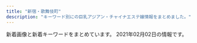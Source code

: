 ```yaml
---
title: "新宿・歌舞伎町"
description: "キーワード別にの巨乳アジアン・チャイナエステ嬢情報をまとめました。"
---
```


新着画像と新着キーワードをまとめています。
2021年02月02日の情報です。

<DmmAffiliateIns />
<KeywordTable
  shops={
    [
    {
        "name": "\u30aa\u30fc\u30ed\u30e9",
        "url": "https://aurora.iest.info/",
        "station": "JR\u65b0\u5bbf\u99c5\u6771\u53e3\u30fb\u6b4c\u821e\u4f0e\u753a",
        "img_links": [
            "https://aurora.iest.info/photos/sites/13/2020/12/2020122614062046.jpeg",
            "https://aurora.iest.info/photos/sites/13/2020/10/2020100900362277.jpeg",
            "https://aurora.iest.info/photos/sites/13/2021/01/202101311719059-600x800.jpeg",
            "https://aurora.iest.info/images/room4.jpg",
            "https://aurora.iest.info/images/head_tel.png",
            "https://aurora.iest.info/photos/sites/13/2020/12/2020122916203593.jpeg",
            "https://aurora.iest.info/photos/sites/13/2020/09/2020090701592721.jpeg",
            "https://aurora.iest.info/photos/sites/13/2020/11/2020111207401521.jpeg",
            "https://aurora.iest.info/photos/sites/13/2021/01/202101311719059.jpeg",
            "https://aurora.iest.info/photos/sites/13/2021/01/202101031920028.jpeg",
            "https://aurora.iest.info/photos/sites/13/2020/10/2020102421582718.jpeg",
            "https://aurora.iest.info/photos/sites/13/2020/11/2020110420084826.jpeg",
            "https://aurora.iest.info/images/side_mobile.jpg",
            "https://aurora.iest.info/photos/sites/13/2020/10/2020101018384481.jpeg",
            "https://aurora.iest.info/photos/sites/13/2021/01/2021011516351593-600x800.jpeg",
            "https://aurora.iest.info/photos/sites/13/2021/01/2021011420031078.jpeg",
            "https://aurora.iest.info/images/room2.jpg",
            "https://aurora.iest.info/images/info_sp.png",
            "https://aurora.iest.info/photos/sites/13/2021/01/2021011516351593.jpeg",
            "https://aurora.iest.info/images/room3.jpg",
            "https://aurora.iest.info/photos/sites/13/2020/12/2020122614271778.jpeg",
            "https://aurora.iest.info/photos/sites/13/2021/01/2021011317502475.jpeg",
            "https://aurora.iest.info/photos/sites/13/2020/12/2020122614542669.jpeg",
            "https://aurora.iest.info/photos/sites/13/2021/01/2021011317231918.jpeg",
            "https://aurora.iest.info/photos/sites/13/2020/10/202010160425407.jpeg",
            "https://aurora.iest.info/images/room1.jpg"
        ],
        "keywords": {
            "87": 123,
            "84": 212,
            "\u5de8\u4e73": 34,
            "86": 265,
            "C": 371,
            "\u4e73": 34,
            "85": 265,
            "E": 176
        }
    },
    {
        "keywords": {
            "89": 2,
            "86": 5,
            "94": 1,
            "96": 1,
            "F": 1,
            "D": 10,
            "85": 3,
            "92": 1,
            "84": 1,
            "98": 2,
            "C": 1,
            "E": 2,
            "90": 2,
            "88": 3
        },
        "name": "\u30d4\u30e5\u30a2\u30ea\u30be\u30fc\u30c8II",
        "img_links": [
            "http://pure-resort.tyo.cm/photos/sites/79/2019/02/2019021613471797.jpg",
            "http://pure-resort.tyo.cm/images/s_news.png",
            "http://pure-resort.tyo.cm/photos/sites/79/2019/11/2019110401242820.jpg",
            "http://pure-resort.tyo.cm/images/pure.png",
            "http://pure-resort.tyo.cm/photos/sites/79/2019/02/2019021613425634.png",
            "http://pure-resort.tyo.cm/images/news_bj1.png",
            "http://pure-resort.tyo.cm/photos/sites/79/2019/03/201903251336102.jpg",
            "http://pure-resort.tyo.cm/images/s_Access.png",
            "http://pure-resort.tyo.cm/images/s_Room.png",
            "http://pure-resort.tyo.cm/photos/sites/79/2018/12/2018120620515823.jpg",
            "http://pure-resort.tyo.cm/images/s_Staff.png",
            "http://pure-resort.tyo.cm/photos/sites/79/2019/05/2019052114301665.jpg",
            "http://pure-resort.tyo.cm/photos/sites/79/2019/06/2019061515583771.jpg",
            "http://pure-resort.tyo.cm/images/news_bj3.png",
            "http://pure-resort.tyo.cm/photos/sites/79/2018/12/2018120620510142.jpg",
            "http://pure-resort.tyo.cm/photos/sites/79/2019/08/2019082910403098.jpg",
            "http://pure-resort.tyo.cm/photos/sites/79/2020/01/2020012408381891.jpg",
            "http://pure-resort.tyo.cm/images/s_Recruit.png",
            "http://pure-resort.tyo.cm/images/s_pick.png",
            "http://pure-resort.tyo.cm/photos/sites/79/2020/01/2020013001414859.jpg",
            "http://pure-resort.tyo.cm/photos/sites/79/2019/03/2019032513361063.jpg",
            "http://pure-resort.tyo.cm/photos/sites/79/2018/12/2018120620533769.jpg",
            "http://pure-resort.tyo.cm/images/s_info.png",
            "http://pure-resort.tyo.cm/images/info_bj3.png",
            "http://pure-resort.tyo.cm/images/s_face.png",
            "http://pure-resort.tyo.cm/photos/sites/79/2019/01/2019011014121443.jpg",
            "http://pure-resort.tyo.cm/images/movie.jpg",
            "http://pure-resort.tyo.cm/images/s_twitter.png",
            "http://pure-resort.tyo.cm/photos/sites/79/2020/02/2020020804143839.jpg",
            "http://pure-resort.tyo.cm/photos/sites/79/2018/12/2018120620512437.jpg",
            "http://pure-resort.tyo.cm/photos/sites/79/2019/10/2019100810264682.jpg",
            "http://pure-resort.tyo.cm/images/line1.png",
            "http://pure-resort.tyo.cm/images/mobile.png",
            "http://pure-resort.tyo.cm/images/line.png",
            "http://pure-resort.tyo.cm/images/s_movie.png",
            "http://pure-resort.tyo.cm/images/info_bj1.png",
            "http://pure-resort.tyo.cm/photos/sites/79/2019/04/201904111031010.jpg",
            "http://pure-resort.tyo.cm/photos/sites/79/2019/03/2019032513361053.jpg",
            "http://pure-resort.tyo.cm/photos/sites/79/2019/03/2019032513361044.jpg",
            "http://pure-resort.tyo.cm/images/top.png",
            "http://pure-resort.tyo.cm/photos/sites/79/2019/06/2019060310424416.jpg"
        ],
        "url": "http://pure-resort.tyo.cm/",
        "station": "JR\u65b0\u5bbf\u99c5\u6771\u53e3"
    },
    {
        "url": "https://www.hagoromo.tokyo/",
        "img_links": [
            "https://static.wixstatic.com/media/1f1430_f8b09777e1a6414b8cb281db6e6fd8e4~mv2.jpg",
            "https://static.wixstatic.com/media/1f1430_f4c9cbbcc36c44f1a8be8eb3138b0b46~mv2.jpg",
            "https://static.wixstatic.com/media/1f1430_8e7ae52f03b14e31be6ff7b1038f2896~mv2.jpg",
            "https://static.wixstatic.com/media/1f1430_4b2c5243bdbe40858057386a16dce231~mv2.png",
            "https://static.wixstatic.com/media/1f1430_e5113a1a86b8410db0438745823a2d2c~mv2.png",
            "https://static.wixstatic.com/media/1f1430_c572ee153c0c46e096e6301fe82e2f11~mv2.jpg",
            "https://static.wixstatic.com/media/1f1430_7ff5719c25b243d18c7fb6db890677f9~mv2.jpg",
            "https://static.wixstatic.com/media/1f1430_0ea86bd4429f44fa96f0a1277a1c2d6e~mv2.jpg",
            "https://static.wixstatic.com/media/1f1430_d26df1a13af049c9a7afeac5e58c5323~mv2.jpg",
            "https://static.wixstatic.com/media/1f1430_5b6db55133674387b978465361d1f5af~mv2.jpg",
            "https://static.wixstatic.com/media/1f1430_b6622178bf9c45a68912520b4b2de175~mv2.png",
            "https://static.wixstatic.com/media/1f1430_04f93cdec45f4c4e8d0fa69dc26b3e38~mv2.jpg",
            "https://static.wixstatic.com/media/1f1430_184f66b9eb914c26b47be78d54152284~mv2.jpg",
            "https://static.wixstatic.com/media/1f1430_4ef445c14af547ffb085a4c73252e22c~mv2.jpg",
            "https://static.wixstatic.com/media/1f1430_27c850c6656448c68b705e2a69f8d3e0~mv2.png",
            "https://static.wixstatic.com/media/1f1430_2511e8409a39492bab1eeffd58a5eb1f~mv2.jpg",
            "https://static.wixstatic.com/media/1f1430_704c1cfac22b4288a4aaa588c496ab40~mv2.jpg",
            "https://static.wixstatic.com/media/1f1430_f16ba939f42f47d688a43ba736f9d100~mv2.jpg",
            "https://static.wixstatic.com/media/1f1430_890ca68d29e04e7a8c96e4198a653ed3~mv2.jpg",
            "https://static.wixstatic.com/media/1f1430_e11d2a49cf1a4130a10a3e09053a46fc~mv2.png",
            "https://static.wixstatic.com/media/1f1430_d0a7ae614e0b423886aa6d1beca9a87a~mv2.jpg",
            "https://static.wixstatic.com/media/1f1430_d824a82ebc40424facf31978d80b293b~mv2.png",
            "https://static.wixstatic.com/media/1f1430_c48456140f404f1eb9a47dfd01d1d032~mv2.jpg"
        ],
        "station": "JR\u65b0\u5bbf\u99c5\u6771\u53e3\u30fb\u6b4c\u821e\u4f0e\u753a",
        "keywords": {},
        "name": "\u7fbd\u8863\uff5e\u306f\u3054\u308d\u3082\uff5e"
    },
    {
        "station": "JR\u65b0\u5bbf\u99c5\u5357\u53e3",
        "name": "\u7652\u3057\u306e\u5bbf",
        "img_links": [
            "http://aes-aroma.com/staff/mimi/01.jpg",
            "http://aes-aroma.com/img/ttl_mobile.png",
            "http://aes-aroma.com/staff/nana/01.jpg",
            "http://aes-aroma.com/staff/ai/01.jpg",
            "http://aes-aroma.com/staff/haru/01.jpg",
            "http://aes-aroma.com/staff/yoko/02.jpg",
            "http://aes-aroma.com/staff/miki/01.jpg",
            "http://aes-aroma.com/staff/yoko/01.jpg",
            "http://aes-aroma.com/img/ttl_tnew.png",
            "http://aes-aroma.com/pic/head.png",
            "http://aes-aroma.com/i/files/homeimg.jpg",
            "http://aes-aroma.com/staff/kaori/01.jpg",
            "http://aes-aroma.com/img/ttl_staff.png",
            "http://aes-aroma.com/img/ttl_rec.png",
            "http://aes-aroma.com/staff/koko/01.jpg",
            "http://aes-aroma.com/img/ttl_pickup.png"
        ],
        "keywords": {
            "C": 17
        },
        "url": "http://aes-aroma.com/"
    },
    {
        "station": "JR\u65b0\u5bbf\u99c5\u6771\u53e3",
        "img_links": [
            "http://aroma-massage.red/images/sta3.jpg",
            "http://aroma-massage.red/images/cg4.jpg",
            "http://aroma-massage.red/images/cg2.jpg",
            "http://aroma-massage.red/images/cg1.jpg",
            "http://aroma-massage.red/images/cg3.jpg",
            "http://aroma-massage.red/images/cg6.jpg",
            "http://aroma-massage.red/images/toph.png",
            "http://aroma-massage.red/images/nft.jpg",
            "http://aroma-massage.red/images/sta5.jpg",
            "http://aroma-massage.red/images/sta6.jpg",
            "http://aroma-massage.red/images/fbb.jpg",
            "http://aroma-massage.red/images/card.jpg",
            "http://aroma-massage.red/images/fbt.jpg",
            "http://aroma-massage.red/images/tm.png",
            "http://aroma-massage.red/images/sta2.jpg",
            "http://aroma-massage.red/images/kan.jpg",
            "http://aroma-massage.red/images/creditcard.jpg",
            "http://aroma-massage.red/images/cg5.jpg",
            "http://aroma-massage.red/images/int.jpg",
            "http://aroma-massage.red/images/sta1.jpg",
            "http://aroma-massage.red/images/sysl.jpg",
            "http://aroma-massage.red/images/stal.jpg",
            "http://aroma-massage.red/images/qr.jpg",
            "http://aroma-massage.red/images/acb.jpg",
            "http://aroma-massage.red/images/option.jpg",
            "http://aroma-massage.red/images/sta4.jpg"
        ],
        "keywords": {
            "D": 20,
            "E": 10
        },
        "name": "\u30c6\u30bb\u30e9-Tethera-",
        "url": "http://aroma-massage.red/"
    },
    {
        "url": "http://hi-msg.com/koyuki/",
        "img_links": [
            "http://hi-msg.com/koyuki/img/p-1.jpg",
            "http://hi-msg.com/koyuki/img/p-6.jpg",
            "http://hi-msg.com/koyuki/img/p-5.jpg",
            "http://hi-msg.com/koyuki/img/p-10.jpg",
            "http://hi-msg.com/koyuki/img/tit.png",
            "http://hi-msg.com/koyuki/img/tel.png",
            "http://hi-msg.com/koyuki/img/p-8.jpg",
            "http://hi-msg.com/koyuki/img/p-2.jpg",
            "http://hi-msg.com/koyuki/img/kanban4.jpg",
            "http://hi-msg.com/koyuki/img/english-t6.png",
            "http://hi-msg.com/koyuki/img/p-4.jpg",
            "http://hi-msg.com/koyuki/img/card.png",
            "http://hi-msg.com/koyuki/img/p-0.jpg",
            "http://hi-msg.com/koyuki/img/p-8-1.jpg",
            "http://hi-msg.com/koyuki/img/p-7.jpg",
            "http://hi-msg.com/koyuki/img/kanban4s.jpg",
            "http://hi-msg.com/koyuki/img/p-3-1.jpg",
            "http://hi-msg.com/koyuki/img/p-2-1.jpg",
            "http://hi-msg.com/koyuki/img/re.png",
            "http://hi-msg.com/koyuki/img/t-3.png",
            "http://hi-msg.com/koyuki/img/card-english.png",
            "http://hi-msg.com/koyuki/img/english-t4.png",
            "http://hi-msg.com/koyuki/img/t-2.png",
            "http://hi-msg.com/koyuki/img/p-4-1.jpg",
            "http://hi-msg.com/koyuki/img/p-11.jpg",
            "http://hi-msg.com/koyuki/img/t-1.png",
            "http://hi-msg.com/koyuki/img/p-3.jpg",
            "http://hi-msg.com/koyuki/img/head.png",
            "http://hi-msg.com/koyuki/img/english-t2.png",
            "http://hi-msg.com/koyuki/img/p-7-1.jpg",
            "http://hi-msg.com/koyuki/img/english-t5.png",
            "http://hi-msg.com/koyuki/img/p-6-1.jpg",
            "http://hi-msg.com/koyuki/img/english-t3.png",
            "http://hi-msg.com/koyuki/img/p-9.jpg",
            "http://hi-msg.com/koyuki/img/english-t1.png",
            "http://hi-msg.com/koyuki/img/botton.png",
            "http://hi-msg.com/koyuki/img/newstback.png"
        ],
        "keywords": {
            "C": 8
        },
        "station": "JR\u65b0\u5bbf\u99c5\u6771\u53e3",
        "name": "KOYUKI"
    },
    {
        "img_links": [
            "http://crystal-est.net/uploads/crystal/2018/07/wechatimg125.jpeg",
            "http://crystal-est.net/uploads/crystal/2017/03/treatment2.png",
            "http://crystal-est.net/uploads/crystal/2018/08/wechatimg51.jpeg",
            "http://ruby-es.com/uploads/rubyes/2017/02/img_info_04.png",
            "http://crystal-est.net/uploads/crystal/2018/07/wechatimg30.jpeg",
            "http://crystal-est.net/uploads/crystal/2017/04/line2.png",
            "http://ruby-es.com/uploads/rubyes/2017/02/img_info_06.png",
            "http://crystal-est.net/uploads/crystal/2017/03/subvisual_enquete1.png",
            "http://crystal-est.net/uploads/crystal/2018/08/wechatimg49.jpeg",
            "http://crystal-est.net/uploads/crystal/2017/03/r4.jpg",
            "http://crystal-est.net/uploads/crystal/2017/03/subvisual_reserve.png",
            "http://crystal-est.net/uploads/crystal/2020/12/img_6830.jpg",
            "http://crystal-est.net/uploads/crystal/2017/03/bnr_side_credit1.png",
            "http://crystal-est.net/uploads/crystal/images/p01.png",
            "http://crystal-est.net/uploads/crystal/2017/03/r3.jpg",
            "http://ruby-es.com/uploads/rubyes/2017/02/img_info_01.png",
            "http://crystal-est.net/uploads/crystal/images/subvisual_staff.png",
            "http://crystal-est.net/uploads/crystal/images/no-photo.jpg",
            "http://crystal-est.net/uploads/crystal/2017/03/r1.jpg",
            "http://crystal-est.net/uploads/crystal/images/icon_flower.png",
            "http://crystal-est.net/uploads/crystal/2017/04/web.png",
            "http://crystal-est.net/uploads/crystal/2018/07/wechatimg26.jpeg",
            "http://ruby-es.com/uploads/rubyes/2017/02/img_info_05.png",
            "http://crystal-est.net/uploads/crystal/2017/03/btn_top_02.png",
            "http://crystal-est.net/uploads/crystal/2017/03/subvisual_magazine1.png",
            "http://crystal-est.net/uploads/crystal/2017/02/ameba.jpg",
            "http://crystal-est.net/uploads/crystal/2018/07/wechatimg94.jpeg",
            "http://crystal-est.net/uploads/crystal/2017/03/bnr_side_052.png",
            "http://crystal-est.net/uploads/crystal/2020/12/img_6907.jpeg",
            "http://crystal-est.net/uploads/crystal/2017/03/subvisual_contact.png",
            "http://crystal-est.net/uploads/crystal/2017/03/ruby6.png",
            "http://crystal-est.net/uploads/crystal/2017/03/icon_flower.png",
            "http://crystal-est.net/uploads/crystal/2018/07/wechatimg31.jpeg",
            "http://crystal-est.net/uploads/crystal/2017/03/bnr_side_042.png",
            "http://crystal-est.net/uploads/crystal/images/xing.png",
            "http://crystal-est.net/uploads/crystal/2017/07/yuyu2.jpeg",
            "http://crystal-est.net/uploads/crystal/2017/03/subvisual_qa.png",
            "http://crystal-est.net/uploads/crystal/2017/03/subvisual_link.png",
            "http://crystal-est.net/uploads/crystal/2017/03/r2.jpg",
            "http://crystal-est.net/uploads/crystal/2017/02/wifi.jpg",
            "http://crystal-est.net/uploads/crystal/2018/05/mayu1.jpeg",
            "http://crystal-est.net/uploads/crystal/2017/03/subvisual_info.png",
            "http://ruby-es.com/uploads/rubyes/2017/02/img_info_03.png",
            "http://crystal-est.net/uploads/crystal/2020/11/tel.jpg",
            "http://crystal-est.net/uploads/crystal/2017/03/btn_top_01.png",
            "http://ruby-es.com/uploads/rubyes/2017/02/img_info_02.png",
            "http://crystal-est.net/uploads/crystal/2017/03/bnr_side_032.png",
            "http://crystal-est.net/uploads/crystal/2017/04/leftmovie.png",
            "http://crystal-est.net/uploads/crystal/2017/04/bnr_side_01.png",
            "http://crystal-est.net/uploads/crystal/2020/12/img_6902.jpg",
            "http://crystal-est.net/uploads/crystal/2017/03/btn_top_03.png"
        ],
        "name": "\u30af\u30ea\u30b9\u30bf\u30eb",
        "url": "http://crystal-est.net/",
        "station": "JR\u65b0\u5bbf\u99c5\u6771\u53e3",
        "keywords": {
            "C": 1
        }
    },
    {
        "url": "http://yurali.oks.bz/",
        "img_links": [
            "http://yurali.oks.bz/images/s4.jpg",
            "http://yurali.oks.bz/images/content.jpg",
            "http://yurali.oks.bz/images/right.jpg",
            "http://yurali.oks.bz/images/room4.jpg",
            "http://yurali.oks.bz/images/room3.jpg",
            "http://yurali.oks.bz/photos/sites/48/2020/06/2020063002493351.jpg",
            "http://yurali.oks.bz/images/mobile.jpg",
            "http://yurali.oks.bz/images/room1.jpg",
            "http://yurali.oks.bz/images/acc4.jpg",
            "http://yurali.oks.bz/photos/sites/48/2020/09/2020090809341126.jpg",
            "http://yurali.oks.bz/images/line.jpg",
            "http://yurali.oks.bz/photos/sites/48/2020/09/202009080934129.jpg",
            "http://yurali.oks.bz/images/acc1.jpg",
            "http://yurali.oks.bz/images/room2.jpg",
            "http://yurali.oks.bz/images/s3.jpg",
            "http://yurali.oks.bz/images/acc2.jpg",
            "http://yurali.oks.bz/images/s1.jpg",
            "http://yurali.oks.bz/images/acc3.jpg",
            "http://yurali.oks.bz/images/s2.jpg",
            "http://yurali.oks.bz/photos/sites/48/2020/09/2020090809341490.jpg",
            "http://yurali.oks.bz/photos/sites/48/2020/09/2020090809340917.jpg",
            "http://yurali.oks.bz/images/s_new.png",
            "http://yurali.oks.bz/images/top.jpg",
            "http://yurali.oks.bz/photos/sites/48/2020/09/2020090809341067.jpg",
            "http://yurali.oks.bz/images/kanban.jpg"
        ],
        "station": "JR\u65b0\u5bbf\u99c5\u897f\u53e3",
        "keywords": {
            "87": 14,
            "85": 14,
            "E": 14,
            "D": 28,
            "86": 14
        },
        "name": "\u6c17\u697d"
    },
    {
        "station": "JR\u65b0\u5bbf\u99c5\u6771\u5357\u53e3",
        "keywords": {
            "D": 28,
            "88": 7,
            "85": 7,
            "86": 28
        },
        "url": "https://mens-esthe.xyz/",
        "img_links": [
            "https://mens-esthe.xyz/room/room-l2.jpg",
            "https://mens-esthe.xyz/footer/footer-staff.png",
            "https://mens-esthe.xyz/staff/moe-l1.jpg",
            "https://mens-esthe.xyz/staff/natsumi-s1.jpg",
            "https://mens-esthe.xyz/room/room-l7.jpg",
            "https://mens-esthe.xyz/footer/footer-line.png",
            "https://mens-esthe.xyz/room/room-l1.jpg",
            "https://mens-esthe.xyz/staff/kana-s1.jpg",
            "https://mens-esthe.xyz/images/header3.png",
            "https://mens-esthe.xyz/images/esthe3.jpg",
            "https://mens-esthe.xyz/staff/moe-top.jpg",
            "https://mens-esthe.xyz/staff/moe-s1.jpg",
            "https://inage-mensesthe.com/icon/twitter.png",
            "https://mens-esthe.xyz/images/esthe4.jpg",
            "https://inage-mensesthe.com/icon/facebook.png",
            "https://mens-esthe.xyz/staff/rina-s1.jpg",
            "https://mens-esthe.xyz/staff/nami-l1.jpg",
            "https://mens-esthe.xyz/room/room-l8.jpg",
            "https://inage-mensesthe.com/link/relaku_salon.jpg",
            "https://mens-esthe.xyz/images/esthe1.jpg",
            "https://mens-esthe.xyz/images/clear.png",
            "https://mens-esthe.xyz/staff/miki-top.jpg",
            "https://mens-esthe.xyz/staff/kana-l1.jpg",
            "https://mens-esthe.xyz/staff/miki-s1.jpg",
            "https://mens-esthe.xyz/footer/footer-tel.png",
            "https://mens-esthe.xyz/images/main1.jpg",
            "https://mens-esthe.xyz/icon/yelp.png",
            "https://mens-esthe.xyz/staff/nami-top.jpg",
            "https://inage-mensesthe.com/icon/yelp.png",
            "https://mens-esthe.xyz/images/esthe2.jpg",
            "https://mens-esthe.xyz/room/room-l5.jpg",
            "https://inage-mensesthe.com/icon/line.png",
            "https://mens-esthe.xyz/staff/kana-top.jpg",
            "https://mens-esthe.xyz/staff/rina-l1.jpg",
            "https://mens-esthe.xyz/icon/line.png",
            "https://mens-esthe.xyz/room/room-l3.jpg",
            "https://mens-esthe.xyz/room/room-l4.jpg",
            "https://mens-esthe.xyz/staff/rina-top.jpg",
            "https://mens-esthe.xyz/staff/natsumi-l1.jpg",
            "https://mens-esthe.xyz/icon/twitter.png",
            "https://mens-esthe.xyz/room/room-l6.jpg",
            "https://mens-esthe.xyz/staff/miki-l1.jpg",
            "https://mens-esthe.xyz/icon/facebook.png",
            "https://mens-esthe.xyz/staff/natsumi-top.jpg",
            "https://mens-esthe.xyz/images/qrcode.png",
            "https://mens-esthe.xyz/staff/nami-s1.jpg",
            "https://mens-esthe.xyz/images/main-sp.jpg"
        ],
        "name": "\u30b8\u30e5\u30ea\u30a2\u30f3"
    },
    {
        "name": "\u697d\u697d-\u30e9\u30af\u30e9\u30af-",
        "keywords": {
            "87": 8,
            "E": 8,
            "86": 4,
            "C": 8,
            "85": 4
        },
        "station": "\u65b0\u5bbf\u4e09\u4e01\u76ee\u99c5E1\u51fa\u53e3",
        "img_links": [
            "http://sakura-relax.net/images/qrc.png",
            "http://sakura-relax.net/images/top-img02.png",
            "http://sakura-relax.net/link/menlog.jpg",
            "http://sakura-relax.net/images/cg06.jpg",
            "http://sakura-relax.net/images/cg07.jpg",
            "http://sakura-relax.net/images/cg03.jpg",
            "http://sakura-relax.net/images/top-img01.png",
            "http://sakura-relax.net/images/kan.jpg",
            "http://sakura-relax.net/images/tel.png",
            "http://sakura-relax.net/images/cg04.jpg"
        ],
        "url": "http://sakura-relax.net/"
    },
    {
        "url": "http://fairy.este88.com/",
        "keywords": {},
        "station": "\u897f\u6b66\u65b0\u5bbf\u99c5\u5317\u53e3",
        "name": "fairy\u30d5\u30a7\u30a2\u30ea\u30fc",
        "img_links": [
            "http://fairy.este88.com/img/mika1.jpg",
            "http://fairy.este88.com/gals/nnana1.jpg",
            "http://fairy.este88.com/img/kixyoko1.jpg",
            "http://fairy.este88.com/gals/koko1.jpg",
            "http://fairy.este88.com/gals/sayuri1.jpg",
            "http://fairy.este88.com/images/r01.jpg",
            "http://fairy.este88.com/images/kixyoko1.jpg",
            "http://fairy.este88.com/img/koyuki1.jpg",
            "http://fairy.este88.com/images/momo1.jpg",
            "http://fairy.este88.com/images/mika1.jpg",
            "http://fairy.este88.com/img/kaori1.jpg",
            "http://fairy.este88.com/gals/risa1.jpg",
            "http://fairy.este88.com/images/r02.jpg",
            "http://fairy.este88.com/images/r04.jpg",
            "http://fairy.este88.com/img/momo1.jpg",
            "http://fairy.este88.com/images/koyuki1.jpg",
            "http://fairy.este88.com/images/kaori1.jpg",
            "http://fairy.este88.com/images/ph1.jpg"
        ]
    },
    {
        "name": "\u5915\u9727 \u3086\u3046\u304e\u308a",
        "keywords": {
            "F": 1
        },
        "url": "https://shinjuku-mensesthe.com/",
        "station": "JR\u65b0\u5bbf\u99c5\u6771\u53e3",
        "img_links": [
            "https://shinjuku-mensesthe.com/button/blog.png",
            "https://shinjuku-mensesthe.com/images/clear.png",
            "https://shinjuku-mensesthe.com/images/main-sp.jpg",
            "https://shinjuku-mensesthe.com/staff/arisa-l1.jpg",
            "https://shinjuku-mensesthe.com/images/top2.jpg",
            "https://shinjuku-mensesthe.com/link/mens-esthe.png",
            "https://shinjuku-mensesthe.com/staff/kana-l1.jpg",
            "https://shinjuku-mensesthe.com/room/room-l1.jpg",
            "https://shinjuku-mensesthe.com/images/top3.jpg",
            "https://shinjuku-mensesthe.com/staff/yukari-s1.jpg",
            "https://shinjuku-mensesthe.com/images/header3.png",
            "https://shinjuku-mensesthe.com/images/footer-r.png",
            "https://shinjuku-mensesthe.com/images/main-top.jpg",
            "https://shinjuku-mensesthe.com/button/staff.png",
            "https://shinjuku-mensesthe.com/room/room-l4.jpg",
            "https://shinjuku-mensesthe.com/2020/01/23/miki-s1.jpg",
            "https://shinjuku-mensesthe.com/massage/2021/02/02/%E5%90%8D%E7%A7%B0%E6%9C%AA%E8%A8%AD%E5%AE%9A-2.jpg",
            "https://shinjuku-mensesthe.com/icon/line.png",
            "https://shinjuku-mensesthe.com/massage/2020/09/14/hana-s1.jpg",
            "https://shinjuku-mensesthe.com/images/footer-l.png",
            "https://shinjuku-mensesthe.com/menu/staff.png",
            "https://shinjuku-mensesthe.com/room/room-l3.jpg",
            "https://shinjuku-mensesthe.com/button/home.png",
            "https://shinjuku-mensesthe.com/images/camp.png",
            "https://shinjuku-mensesthe.com/menu/home.png",
            "https://shinjuku-mensesthe.com/images/qrcode.png",
            "https://shinjuku-mensesthe.com/images/main-small.jpg",
            "https://shinjuku-mensesthe.com/2020/01/23/sakura-s1.jpg",
            "https://shinjuku-mensesthe.com/massage/2020/10/05/yuki-s1.jpg",
            "https://scdn.line-apps.com/n/line_add_friends/btn/ja.png",
            "https://shinjuku-mensesthe.com/staff/shiori-s1.jpg",
            "https://shinjuku-mensesthe.com/icon/facebook.png",
            "https://shinjuku-mensesthe.com/icon/yelp.png",
            "https://shinjuku-mensesthe.com/massage/2020/07/31/ai-s2.jpg",
            "https://shinjuku-mensesthe.com/staff/yume-l1.jpg",
            "https://shinjuku-mensesthe.com/icon/twitter.png",
            "https://shinjuku-mensesthe.com/staff/kana-s1.jpg",
            "https://shinjuku-mensesthe.com/menu/blog.png",
            "https://shinjuku-mensesthe.com/massage/2020/07/31/covit19.jpg",
            "https://shinjuku-mensesthe.com/room/room-l2.jpg",
            "https://shinjuku-mensesthe.com/images/top1.jpg",
            "https://shinjuku-mensesthe.com/images/flower.png",
            "https://shinjuku-mensesthe.com/menu/info.png",
            "https://shinjuku-mensesthe.com/massage/2020/10/21/risa-s1.jpg",
            "https://shinjuku-mensesthe.com/staff/yume-s1.jpg",
            "https://shinjuku-mensesthe.com/staff/arisa-s1.jpg",
            "https://shinjuku-mensesthe.com/2019/12/15/sayuri-s2.jpg",
            "https://shinjuku-mensesthe.com/staff/yukari-l1.jpg",
            "https://shinjuku-mensesthe.com/massage/2020/08/16/riri-s1.jpg"
        ]
    },
    {
        "keywords": {
            "86": 2,
            "D": 3
        },
        "name": "\u4f73\u7e01 \uff5e\u304b\u3048\u3093\uff5e",
        "url": "http://ciretva.xyz/",
        "img_links": [
            "http://ciretva.xyz/uploads/201021/1-201021155T9631.jpg",
            "http://ciretva.xyz/picture/s_staff.png",
            "http://ciretva.xyz/uploads/201021/1-201021155925315.jpg",
            "http://ciretva.xyz/picture/room4.jpg",
            "http://ciretva.xyz/picture/news.jpg",
            "http://ciretva.xyz/picture/room1.jpg",
            "http://ciretva.xyz/picture/room3.jpg",
            "http://ciretva.xyz/picture/top.jpg",
            "http://ciretva.xyz/picture/pick.jpg",
            "http://ciretva.xyz/uploads/201021/1-201021155T02L.jpg",
            "http://ciretva.xyz/picture/room2.jpg",
            "http://ciretva.xyz/uploads/201021/1-201021155913C7.jpg",
            "http://ciretva.xyz/picture/face_bj1.png",
            "http://ciretva.xyz/picture/face.jpg",
            "http://ciretva.xyz/uploads/201021/1-201021155Z4139.jpg",
            "http://ciretva.xyz/uploads/201021/1-201021155932238.jpg"
        ],
        "station": "\u897f\u6b66\u65b0\u5bbf\u99c5\u5317\u53e3"
    },
    {
        "url": "http://in-esthe.com/relair/",
        "keywords": {
            "C": 8
        },
        "station": "\u65b0\u5bbf\u897f\u53e3\u99c5D5\u51fa\u53e3",
        "name": "RELAIR \uff5e\u30ea\u30ec\u30a2\uff5e",
        "img_links": [
            "http://in-esthe.com/relair/img/card-english.png",
            "http://in-esthe.com/relair/img/p-3.jpg",
            "http://in-esthe.com/relair/img/english-t2.png",
            "http://in-esthe.com/relair/img/re.png",
            "http://in-esthe.com/relair/img/english-t6.png",
            "http://in-esthe.com/relair/img/p-1-1.jpg",
            "http://in-esthe.com/relair/img/newstback.png",
            "http://in-esthe.com/relair/img/t-3.png",
            "http://in-esthe.com/relair/img/fla.png",
            "http://in-esthe.com/relair/img/fla2.png",
            "http://in-esthe.com/relair/img/english-t1.png",
            "http://in-esthe.com/relair/img/t-2.png",
            "http://in-esthe.com/relair/img/head.png",
            "http://in-esthe.com/relair/img/english-t5.png",
            "http://in-esthe.com/relair/img/p-8.jpg",
            "http://in-esthe.com/relair/img/p-9.jpg",
            "http://in-esthe.com/relair/img/botton.png",
            "http://in-esthe.com/relair/img/kanban4.jpg",
            "http://in-esthe.com/relair/img/tel.png",
            "http://in-esthe.com/relair/img/p-0.jpg",
            "http://in-esthe.com/relair/img/p-1.jpg",
            "http://in-esthe.com/relair/img/p-7.jpg",
            "http://in-esthe.com/relair/img/twitter.png",
            "http://in-esthe.com/relair/img/english-t3.png",
            "http://in-esthe.com/relair/img/p-3-1.jpg",
            "http://in-esthe.com/relair/img/fla1.png",
            "http://in-esthe.com/relair/img/p-2.jpg",
            "http://in-esthe.com/relair/img/english-t4.png",
            "http://in-esthe.com/relair/img/t-1.png",
            "http://in-esthe.com/relair/img/s-1.jpg"
        ]
    },
    {
        "name": "\u65b0\u5bbf\u6975\u4e0a\u30e1\u30f3\u30ba\u30a8\u30b9\u30c6",
        "img_links": [
            "https://gokujo.iest.info/images/sp_tit_info.jpg",
            "https://gokujo.iest.info/images/sp_end.png",
            "https://gokujo.iest.info/images/sp_tit_pick.jpg",
            "https://gokujo.iest.info/photos/sites/3/2020/10/2020100614352894.jpg",
            "https://gokujo.iest.info/photos/sites/3/2020/10/2020100614353025.jpg",
            "https://gokujo.iest.info/photos/sites/3/2020/10/2020100614352799.jpg",
            "https://gokujo.iest.info/images/nav_link03.png",
            "https://gokujo.iest.info/images/nav_link04.png",
            "https://gokujo.iest.info/images/sp_tit_twitter.jpg",
            "https://gokujo.iest.info/photos/sites/3/2020/10/2020100614353148.jpg",
            "https://gokujo.iest.info/images/tit_pick.jpg",
            "https://gokujo.iest.info/images/sp_tit_link.jpg",
            "https://gokujo.iest.info/images/tit_info.jpg",
            "https://gokujo.iest.info/images/room3_l.jpg",
            "https://gokujo.iest.info/images/side_mobile.jpg",
            "https://gokujo.iest.info/photos/sites/3/2020/10/2020100614352832.jpg",
            "https://gokujo.iest.info/images/tit_face.jpg",
            "https://gokujo.iest.info/images/nav_link06.png",
            "https://gokujo.iest.info/images/sp_tit_movie.jpg",
            "https://gokujo.iest.info/images/sp_tit_staff02.jpg",
            "https://gokujo.iest.info/photos/sites/3/2020/10/2020100614353122.jpg",
            "https://gokujo.iest.info/images/sp_tit_staff.jpg",
            "https://gokujo.iest.info/images/tit_staff.jpg",
            "https://gokujo.iest.info/images/top.png",
            "https://gokujo.iest.info/photos/sites/3/2020/10/2020100614352922.jpg",
            "https://gokujo.iest.info/images/nav_link02.png",
            "https://gokujo.iest.info/photos/sites/3/2020/10/2020100614352927.jpg",
            "https://gokujo.iest.info/images/tit_link.jpg",
            "https://gokujo.iest.info/images/nav_link07.png",
            "https://gokujo.iest.info/images/navbar-top.jpg",
            "https://gokujo.iest.info/photos/sites/3/2020/10/2020100614353292.jpg",
            "https://gokujo.iest.info/images/room2_l.jpg",
            "https://gokujo.iest.info/images/nav_link05.png",
            "https://gokujo.iest.info/photos/sites/3/2020/10/2020100614352629.jpg",
            "https://gokujo.iest.info/images/end.png",
            "https://gokujo.iest.info/images/nav_link08.png",
            "https://gokujo.iest.info/photos/sites/3/2020/10/202010061435276.jpg",
            "https://gokujo.iest.info/images/tit_staff02.jpg",
            "https://gokujo.iest.info/images/room1_l.jpg",
            "https://gokujo.iest.info/images/room4_l.jpg",
            "https://gokujo.iest.info/images/nav_link01.png",
            "https://gokujo.iest.info/photos/sites/3/2020/10/2020100614353044.jpg",
            "https://gokujo.iest.info/photos/sites/3/2020/10/2020100614353293.jpg",
            "https://gokujo.iest.info/photos/sites/3/2020/10/202010061435254.jpg"
        ],
        "url": "https://gokujo.iest.info/",
        "keywords": {
            "88": 29,
            "F": 104,
            "94": 58,
            "89": 68,
            "90": 66,
            "92": 18,
            "95": 34,
            "85": 39,
            "C": 56,
            "E": 152
        },
        "station": "JR\u65b0\u5bbf\u99c5"
    },
    {
        "name": "sweet-\u30b9\u30a6\u30a3\u30fc\u30c8-",
        "img_links": [
            "http://sweety-est.tokyo/images/tit-sub4.jpg",
            "http://sweety-est.tokyo/images/a2.jpg",
            "http://sweety-est.tokyo/images/m2.jpg",
            "http://sweety-est.tokyo/link/menlog.jpg",
            "http://sweety-est.tokyo/images/r2.jpg",
            "http://sweety-est.tokyo/images/slider-img003.jpg",
            "http://sweety-est.tokyo/images/r3.jpg",
            "http://sweety-est.tokyo/images/sys.jpg",
            "http://sweety-est.tokyo/images/slider-img002.jpg",
            "http://sweety-est.tokyo/images/r5.jpg",
            "http://sweety-est.tokyo/images/kan.jpg",
            "http://sweety-est.tokyo/images/tit-sub3.jpg",
            "http://sweety-est.tokyo/images/b-tel.png",
            "http://sweety-est.tokyo/images/a6.jpg",
            "http://sweety-est.tokyo/images/a7.jpg",
            "http://sweety-est.tokyo/images/a1.jpg",
            "http://sweety-est.tokyo/images/tit-sub6.jpg",
            "http://sweety-est.tokyo/images/r4.jpg",
            "http://sweety-est.tokyo/images/cg03.jpg",
            "http://sweety-est.tokyo/images/b-online.png",
            "http://sweety-est.tokyo/images/cg07.jpg",
            "http://sweety-est.tokyo/images/a4.jpg",
            "http://sweety-est.tokyo/images/qr.jpg",
            "http://sweety-est.tokyo/images/m3.jpg",
            "http://sweety-est.tokyo/images/tit-sub1.jpg",
            "http://sweety-est.tokyo/images/cg01.jpg",
            "http://sweety-est.tokyo/images/tit-sub5.jpg",
            "http://sweety-est.tokyo/images/r6.jpg",
            "http://sweety-est.tokyo/images/a8.jpg",
            "http://sweety-est.tokyo/images/cg06.jpg",
            "http://sweety-est.tokyo/images/m4.jpg",
            "http://sweety-est.tokyo/images/cg08.jpg",
            "http://sweety-est.tokyo/images/cg04.jpg",
            "http://sweety-est.tokyo/images/tit-sub2.jpg",
            "http://sweety-est.tokyo/images/a5.jpg",
            "http://sweety-est.tokyo/images/kan1.jpg",
            "http://sweety-est.tokyo/images/cg05.jpg",
            "http://sweety-est.tokyo/images/a3.jpg",
            "http://sweety-est.tokyo/images/m1.jpg",
            "http://sweety-est.tokyo/images/slider-img001.jpg",
            "http://sweety-est.tokyo/images/cg02.jpg",
            "http://sweety-est.tokyo/images/r1.jpg"
        ],
        "keywords": {
            "87": 2,
            "D": 2,
            "86": 14,
            "E": 8
        },
        "station": "JR\u65b0\u5bbf\u99c5\u897f\u53e3",
        "url": "http://sweety-est.tokyo/"
    },
    {
        "img_links": [
            "http://fairy-girl.work/images/int1.jpg",
            "http://fairy-girl.work/staff/rina.jpg",
            "http://fairy-girl.work/images/sys1.jpg",
            "http://fairy-girl.work/staff/kana.jpg",
            "http://fairy-girl.work/img/rara1.jpg",
            "http://fairy-girl.work/img/mari1.jpg",
            "http://fairy-girl.work/images/news.jpg",
            "http://fairy-girl.work/img/eri1.jpg",
            "http://fairy-girl.work/staff/hitomi.jpg",
            "http://fairy-girl.work/images/interior_t.jpg",
            "http://fairy-girl.work/staff/misa.jpg",
            "http://fairy-girl.work/staff/yuki.jpg",
            "http://fairy-girl.work/img/rina1.jpg",
            "http://fairy-girl.work/staff/mari.jpg",
            "http://fairy-girl.work/img/kiki2.jpg",
            "http://fairy-girl.work/images/12.jpg",
            "http://fairy-girl.work/images/1.jpg",
            "http://fairy-girl.work/images/8.jpg",
            "http://fairy-girl.work/images/line.png",
            "http://fairy-girl.work/img/yuki1.jpg",
            "http://fairy-girl.work/img/kana1.jpg",
            "http://fairy-girl.work/images/staff_t.jpg",
            "http://fairy-girl.work/images/tr.jpg",
            "http://fairy-girl.work/staff/rara.jpg",
            "http://fairy-girl.work/img/kiki1.jpg",
            "http://fairy-girl.work/images/2.jpg",
            "http://fairy-girl.work/images/5.jpg",
            "http://fairy-girl.work/staff/kiki.jpg",
            "http://fairy-girl.work/img/yuyu1.jpg",
            "http://fairy-girl.work/img/hitomi1.jpg",
            "http://fairy-girl.work/img/rika1.jpg",
            "http://fairy-girl.work/images/bana0404_4.png",
            "http://fairy-girl.work/staff/eri.jpg",
            "http://fairy-girl.work/images/mobile.jpg",
            "http://fairy-girl.work/images/ac2.jpg",
            "http://fairy-girl.work/images/6.jpg",
            "http://fairy-girl.work/img/misa1.jpg",
            "http://fairy-girl.work/images/10.jpg",
            "http://fairy-girl.work/staff/rika.jpg",
            "http://fairy-girl.work/images/int2.jpg",
            "http://fairy-girl.work/staff/yuyu.jpg",
            "http://fairy-girl.work/images/9.jpg",
            "http://fairy-girl.work/images/7.jpg",
            "http://fairy-girl.work/img/eri2.jpg",
            "http://fairy-girl.work/images/ac1.jpg",
            "http://fairy-girl.work/images/3.jpg",
            "http://fairy-girl.work/images/11.jpg",
            "http://fairy-girl.work/images/sys2.jpg"
        ],
        "station": "JR\u65b0\u5bbf\u99c5\u897f\u53e3",
        "name": "Fairy Girl",
        "keywords": {},
        "url": "http://fairy-girl.work/"
    },
    {
        "img_links": [
            "http://clear-es.net/uploads/deba56537604611ac3b8da004b92d809.jpg",
            "http://clear-es.net/images/index_05.jpg",
            "http://clear-es.net/images/koko_1.jpg",
            "http://clear-es.net/images/gallery_11.jpg",
            "http://clear-es.net/images/index_08.jpg",
            "http://clear-es.net/images/index_21.jpg",
            "http://clear-es.net/images/girls_13.jpg",
            "http://clear-es.net/images/index_13.jpg",
            "http://clear-es.net/uploads/a62d7f24a5b9a4fd5aeef678eb24ef4b.jpg",
            "http://clear-es.net/images/index_09.jpg",
            "http://clear-es.net/images/service_11.jpg",
            "http://clear-es.net/images/index_11.jpg",
            "http://clear-es.net/images/index_24.jpg",
            "http://clear-es.net/images/index_18.jpg",
            "http://clear-es.net/yamituki-n/uploads/images/rena01.jpg",
            "http://clear-es.net/images/index_01.jpg",
            "http://clear-es.net/my_work/images/pic1.png",
            "http://clear-es.net/images/index_17.jpg",
            "http://clear-es.net/images/index_10.jpg",
            "http://clear-es.net/images/index_26.jpg",
            "http://clear-es.net/uploads/2aa97908694153fb149943f0b8445352.jpg",
            "http://clear-es.net/images/index_28_01.jpg",
            "http://clear-es.net/uploads/cec0ed392fe00d8e3ff867c0625809e6.jpg",
            "http://clear-es.net/images/index_07.jpg",
            "http://clear-es.net/images/index_04.jpg",
            "http://clear-es.net/uploads/7553669390f1cc93427a4f6ad33b4668.jpg",
            "http://clear-es.net/images/index_15.jpg",
            "http://clear-es.net/yamituki-n/uploads/images/rena02.jpg",
            "http://clear-es.net/images/index_02.jpg",
            "http://clear-es.net/uploads/e1133a4ba0f8c81f9d272f5793bda380.jpg",
            "http://clear-es.net/images/index_03.jpg",
            "http://clear-es.net/uploads/09bdd5637edec4bfa3d47a7e9874640b.jpg",
            "http://clear-es.net/uploads/97eb17743f96fd7f0551aab0bedd5e6f.jpg",
            "http://clear-es.net/uploads/f426bd85a8f6a9eac87e55b2d44c4bd5.jpg",
            "http://clear-es.net/images/index_14.jpg",
            "http://clear-es.net/images/index_19.jpg",
            "http://clear-es.net/yamituki-n/uploads/images/yui01.jpg",
            "http://clear-es.net/uploads/22c8968348a9acc2dfc9ab0aecb09c27.jpg",
            "http://clear-es.net/images/index_27.jpg",
            "http://clear-es.net/images/girls_11.jpg",
            "http://clear-es.net/images/index_25.jpg",
            "http://clear-es.net/images/index_20.jpg",
            "http://clear-es.net/yamituki-n/uploads/images/mika03s.jpg",
            "http://clear-es.net/yamituki-n/uploads/images/mmexport1576417470781.jpg",
            "http://clear-es.net/images/index_12.jpg",
            "http://clear-es.net/yamituki-n/uploads/images/juri01s.jpg",
            "http://clear-es.net/images/girls_03.jpg",
            "http://clear-es.net/images/index_28.jpg",
            "http://clear-es.net/images/index_06.jpg",
            "http://clear-es.net/images/index_23.jpg",
            "http://clear-es.net/uploads/10299154955d10c3b815a5638a35a934.jpg",
            "http://clear-es.net/uploads/c1f6d0346f5cb109ac62c21a58c7deff.jpg"
        ],
        "keywords": {
            "90": 2,
            "88": 4,
            "87": 2,
            "F": 1,
            "D": 8,
            "E": 1,
            "86": 2,
            "C": 1,
            "89": 1
        },
        "station": "\u897f\u6b66\u65b0\u5bbf\u99c5\u5317\u53e3",
        "name": "CLEAR-\u30af\u30ea\u30a2-",
        "url": "http://clear-es.net/"
    }
]
}
/>
<DmmAffiliateScript />
